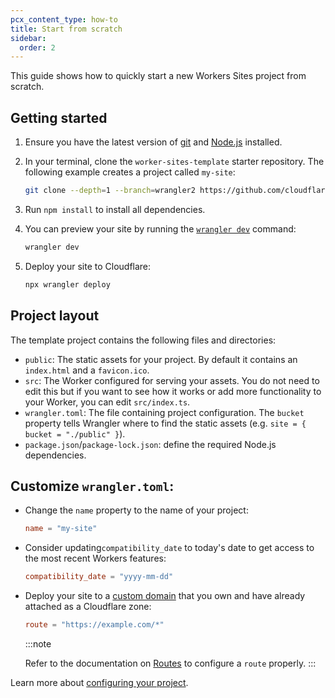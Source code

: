 ```yaml
---
pcx_content_type: how-to
title: Start from scratch
sidebar:
  order: 2
---
```



<Render file="workers_sites" />

This guide shows how to quickly start a new Workers Sites project from scratch.

## Getting started

1. Ensure you have the latest version of [git](https://git-scm.com/downloads) and [Node.js](https://nodejs.org/en/download/) installed.

2. In your terminal, clone the `worker-sites-template` starter repository.
   The following example creates a project called `my-site`:

   ```sh
   git clone --depth=1 --branch=wrangler2 https://github.com/cloudflare/worker-sites-template my-site
   ```

3. Run `npm install` to install all dependencies.

4. You can preview your site by running the [`wrangler dev`](/workers/wrangler/commands/#dev) command:

   ```sh
   wrangler dev
   ```

5. Deploy your site to Cloudflare:

   ```sh
   npx wrangler deploy
   ```

## Project layout

The template project contains the following files and directories:

- `public`: The static assets for your project. By default it contains an `index.html` and a `favicon.ico`.
- `src`: The Worker configured for serving your assets. You do not need to edit this but if you want to see how it works or add more functionality to your Worker, you can edit `src/index.ts`.
- `wrangler.toml`: The file containing project configuration.
  The `bucket` property tells Wrangler where to find the static assets (e.g. `site = { bucket = "./public" }`).
- `package.json`/`package-lock.json`: define the required Node.js dependencies.

## Customize `wrangler.toml`:

- Change the `name` property to the name of your project:

  <WranglerConfig>

  ```toml
  name = "my-site"
  ```

  </WranglerConfig>

- Consider updating`compatibility_date` to today's date to get access to the most recent Workers features:



  <WranglerConfig>

  ```toml
  compatibility_date = "yyyy-mm-dd"
  ```

  </WranglerConfig>

- Deploy your site to a [custom domain](/workers/configuration/routing/custom-domains/) that you own and have already attached as a Cloudflare zone:



  <WranglerConfig>

  ```toml
  route = "https://example.com/*"
  ```

  </WranglerConfig>

  :::note

  Refer to the documentation on [Routes](/workers/configuration/routing/routes/) to configure a `route` properly.
  :::

Learn more about [configuring your project](/workers/wrangler/configuration/).
